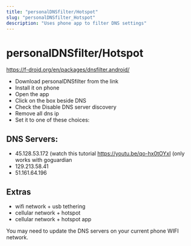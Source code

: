 ```yaml
---
title: "personalDNSfilter/Hotspot"
slug: "personalDNSfilter_Hotspot"
description: "Uses phone app to filter DNS settings"
---
```


# personalDNSfilter/Hotspot

https://f-droid.org/en/packages/dnsfilter.android/

- Download personalDNSfilter from the link
- Install it on phone
- Open the app
- Click on the box beside DNS
- Check the Disable DNS server discovery
- Remove all dns ip
- Set it to one of these choices:

## DNS Servers:

- 45.128.53.172 (watch this tutorial https://youtu.be/qo-hx0tOYxI (only works with goguardian
- 129.213.58.41
- 51.161.64.196

## Extras

- wifi network + usb tethering
- cellular network + hotspot
- cellular network + hotspot app

You may need to update the DNS servers on your current phone WIFI network.
